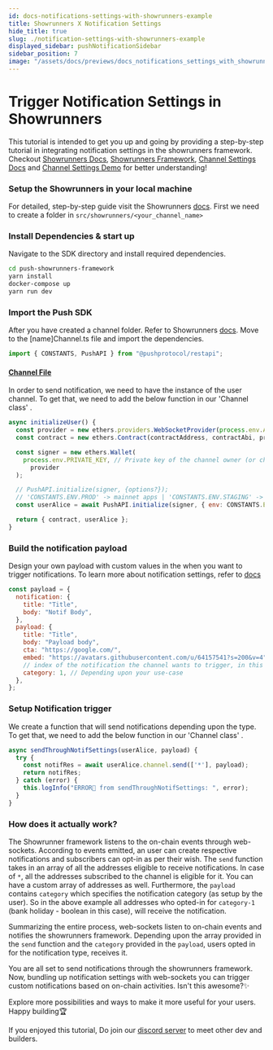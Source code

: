 ```yaml
---
id: docs-notifications-settings-with-showrunners-example
title: Showrunners X Notification Settings
hide_title: true
slug: ./notification-settings-with-showrunners-example
displayed_sidebar: pushNotificationSidebar
sidebar_position: 7
image: "/assets/docs/previews/docs_notifications_settings_with_showrunners_example--showrunners_x_notification_settings.png"
---
```


# Trigger Notification Settings in Showrunners

This tutorial is intended to get you up and going by providing a step-by-step tutorial in integrating notification settings in the showrunners framework. Checkout [Showrunners Docs](https://push.org/docs/notifications/showrunners-scaffold/get-started/), [Showrunners Framework](https://github.com/ethereum-push-notification-service/push-showrunners-framework/tree/main), [Channel Settings Docs](https://push.org/docs/notifications/build/create-channel-settings/) and [Channel Settings Demo](https://github.com/ethereum-push-notification-service/push-showrunners-framework/tree/main/src/sample_showrunners/bank) for better understanding!

<head>
  <title>
    {`Notification Settings with Showrunners tutorial | Push Notification | Push
    Documentation`}
  </title>
</head>


### Setup the Showrunners in your local machine

For detailed, step-by-step guide visit the Showrunners [docs](https://push.org/docs/notifications/showrunners-scaffold/get-started/). First we need to create a folder in `src/showrunners/<your_channel_name>`

### Install Dependencies & start up

Navigate to the SDK directory and install required dependencies.

```bash
cd push-showrunners-framework
yarn install
docker-compose up
yarn run dev
```

### Import the Push SDK

After you have created a channel folder. Refer to Showrunners [docs](https://push.org/docs/notifications/showrunners-scaffold/get-started/). Move to the [name]Channel.ts file and import the dependencies.

```jsx
import { CONSTANTS, PushAPI } from "@pushprotocol/restapi";
```

#### [Channel File](https://github.com/ethereum-push-notification-service/push-showrunners-framework/blob/main/src/sample_showrunners/bank/bankChannel.ts)

In order to send notification, we need to have the instance of the user channel. To get that, we need to add the below function in our 'Channel class'
.

```jsx
async initializeUser() {
  const provider = new ethers.providers.WebSocketProvider(process.env.ALCHEMY_WEBSOCKET);
  const contract = new ethers.Contract(contractAddress, contractAbi, provider);

  const signer = new ethers.Wallet(
    process.env.PRIVATE_KEY, // Private key of the channel owner (or channel creation wallet)
      provider
  );

  // PushAPI.initialize(signer, {options?});
  // 'CONSTANTS.ENV.PROD' -> mainnet apps | 'CONSTANTS.ENV.STAGING' -> testnet apps
  const userAlice = await PushAPI.initialize(signer, { env: CONSTANTS.ENV.STAGING });

  return { contract, userAlice };
}
```

### Build the notification payload

Design your own payload with custom values in the when you want to trigger notifications. To learn more about notification settings, refer to [docs](https://push.org/docs/notifications/build/create-channel-settings/)

```jsx
const payload = {
  notification: {
    title: "Title",
    body: "Notif Body",
  },
  payload: {
    title: "Title",
    body: "Payload body",
    cta: "https://google.com/",
    embed: "https://avatars.githubusercontent.com/u/64157541?s=200&v=4",
    // index of the notification the channel wants to trigger, in this for 1nd index which is for Boolean type
    category: 1, // Depending upon your use-case
  },
};
```

### Setup Notification trigger

We create a function that will send notifications depending upon the type. To get that, we need to add the below function in our 'Channel class'
.

```jsx
async sendThroughNotifSettings(userAlice, payload) {
  try {
    const notifRes = await userAlice.channel.send(['*'], payload);
    return notifRes;
  } catch (error) {
    this.logInfo("ERROR🔴 from sendThroughNotifSettings: ", error);
  }
}
```

### How does it actually work?

The Showrunner framework listens to the on-chain events through web-sockets. According to events emitted, an user can create respective notifications and subscribers can opt-in as per their wish. The `send` function takes in an array of all the addresses eligible to receive notifications. In case of `*`, all the addresses subscribed to the channel is eligible for it. You can have a custom array of addresses as well. Furthermore, the `payload` contains `category` which specifies the notification category (as setup by the user). So in the above example all addresses who opted-in for `category-1` (bank holiday - boolean in this case), will receive the notification.

Summarizing the entire process, web-sockets listen to on-chain events and notifies the showrunners framework. Depending upon the array provided in the `send` function and the `category` provided in the `payload`, users opted in for the notification type, receives it.

You are all set to send notifications through the showrunners framework. Now, bundling up notification settings with web-sockets you can trigger custom notifications based on on-chain activities. Isn't this awesome?✨

Explore more possibilities and ways to make it more useful for your users. Happy building🏆

If you enjoyed this tutorial, Do join our [discord server](https://discord.com/invite/pushprotocol) to meet other dev and builders.
